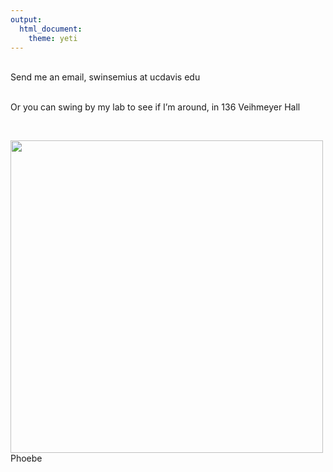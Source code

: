 ```yaml
---
output: 
  html_document:
    theme: yeti
---
```

<br>
Send me an email, swinsemius at ucdavis edu

<br> 
Or you can swing by my lab to see if I'm around, in 136 Veihmeyer Hall 

<br>

![](pics/IMG_2221.JPG){width=500px}
<br>
Phoebe
<br>